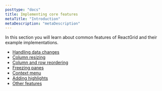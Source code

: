```yaml
---
posttype: "docs"
title: Implementing core features
metaTitle: "Introduction"
metaDescription: "metaDescription"
---
```


In this section you will learn about common features of ReactGrid and their example implementations.

* [Handling data changes](link)
* [Column resizing](link)
* [Column and row reordering](link)
* [Freezing panes](link)
* [Context menu](link)
* [Adding highlights](link)
* [Other features](link)
